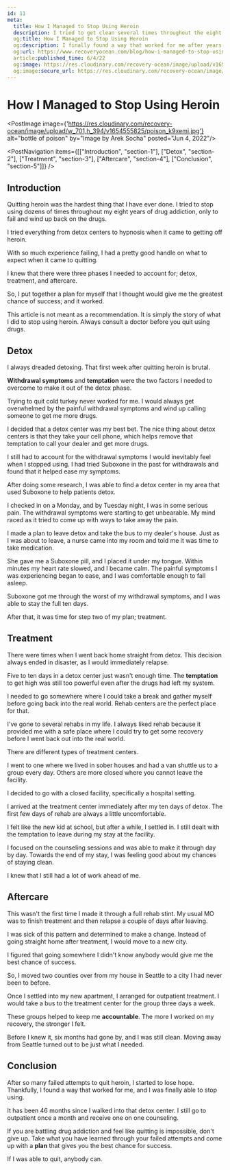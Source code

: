 ```yaml
---
id: 11
meta:
  title: How I Managed to Stop Using Heroin
  description: I tried to get clean several times throughout the eight years of my addiction. Find out how I was finally able to get off heroin for good.
  og:title: How I Managed to Stop Using Heroin
  og:description: I finally found a way that worked for me after years of failed attempts.
  og:url: https://www.recoveryocean.com/blog/how-i-managed-to-stop-using-heroin
  article:published_time: 6/4/22
  og:image: https://res.cloudinary.com/recovery-ocean/image/upload/v1654555825/poison_k9xemi.jpg
  og:image:secure_url: https://res.cloudinary.com/recovery-ocean/image/upload/v1654555825/poison_k9xemi.jpg
---
```



# How I Managed to Stop Using Heroin 
<PostImage image={'https://res.cloudinary.com/recovery-ocean/image/upload/w_701,h_394/v1654555825/poison_k9xemi.jpg'} alt="bottle of poison" by="Image by Arek Socha" posted="Jun 4, 2022"/>

<PostNavigation items={[["Introduction", "section-1"], ["Detox", "section-2"], ["Treatment", "section-3"], ["Aftercare", "section-4"], ["Conclusion", "section-5"]]} />

<span id="section-1"></span>
## Introduction

Quitting heroin was the hardest thing that I have ever done. I tried to stop using dozens of times throughout my eight years of drug addiction, only to fail and wind up back on the drugs.

I tried everything from detox centers to hypnosis when it came to getting off heroin.

With so much experience failing, I had a pretty good handle on what to expect when it came to quitting.

I knew that there were three phases I needed to account for; detox, treatment, and aftercare.

So, I put together a plan for myself that I thought would give me the greatest chance of success; and it worked.

This article is not meant as a recommendation. It is simply the story of what I did to stop using heroin. Always consult a doctor before you quit using drugs.

<span id="section-2"></span>
## Detox

I always dreaded detoxing. That first week after quitting heroin is brutal. 

**Withdrawal symptoms** and **temptation** were the two factors I needed to overcome to make it out of the detox phase.

Trying to quit cold turkey never worked for me. I would always get overwhelmed by the painful withdrawal symptoms and wind up calling someone to get me more drugs.

I decided that a detox center was my best bet. The nice thing about detox centers is that they take your cell phone, which helps remove that temptation to call your dealer and get more drugs.

I still had to account for the withdrawal symptoms I would inevitably feel when I stopped using. I had tried Suboxone in the past for withdrawals and found that it helped ease my symptoms.

After doing some research, I was able to find a detox center in my area that used Suboxone to help patients detox. 

I checked in on a Monday, and by Tuesday night, I was in some serious pain. The withdrawal symptoms were starting to get unbearable. My mind raced as it tried to come up with ways to take away the pain.

I made a plan to leave detox and take the bus to my dealer's house. Just as I was about to leave, a nurse came into my room and told me it was time to take medication.

She gave me a Suboxone pill, and I placed it under my tongue. Within minutes my heart rate slowed, and I became calm. The painful symptoms I was experiencing began to ease, and I was comfortable enough to fall asleep.

Suboxone got me through the worst of my withdrawal symptoms, and I was able to stay the full ten days.

After that, it was time for step two of my plan; treatment.

<span id="section-3"></span>
## Treatment

There were times when I went back home straight from detox. This decision always ended in disaster, as I would immediately relapse.

Five to ten days in a detox center just wasn't enough time. The **temptation** to get high was still too powerful even after the drugs had left my system.

I needed to go somewhere where I could take a break and gather myself before going back into the real world. Rehab centers are the perfect place for that.

I've gone to several rehabs in my life. I always liked rehab because it provided me with a safe place where I could try to get some recovery before I went back out into the real world.

There are different types of treatment centers. 

I went to one where we lived in sober houses and had a van shuttle us to a group every day. Others are more closed where you cannot leave the facility.

I decided to go with a closed facility, specifically a hospital setting. 

I arrived at the treatment center immediately after my ten days of detox. The first few days of rehab are always a little uncomfortable.

I felt like the new kid at school, but after a while, I settled in.
I still dealt with the temptation to leave during my stay at the facility.

I focused on the counseling sessions and was able to make it through day by day. Towards the end of my stay, I was feeling good about my chances of staying clean. 

I knew that I still had a lot of work ahead of me.

<span id="section-4"></span>
## Aftercare

This wasn't the first time I made it through a full rehab stint. My usual MO was to finish treatment and then relapse a couple of days after leaving.

I was sick of this pattern and determined to make a change. Instead of going straight home after treatment, I would move to a new city.

I figured that going somewhere I didn't know anybody would give me the best chance of success. 

So, I moved two counties over from my house in Seattle to a city I had never been to before.

Once I settled into my new apartment, I arranged for outpatient treatment. I would take a bus to the treatment center for the group three days a week.

These groups helped to keep me **accountable**. The more I worked on my recovery, the stronger I felt. 

Before I knew it, six months had gone by, and I was still clean. Moving away from Seattle turned out to be just what I needed.

<span id="section-5"></span>
## Conclusion
 
After so many failed attempts to quit heroin, I started to lose hope. Thankfully, I found a way that worked for me, and I was finally able to stop using.

It has been 46 months since I walked into that detox center. I still go to outpatient once a month and receive one on one counseling.

If you are battling drug addiction and feel like quitting is impossible, don't give up. Take what you have learned through your failed attempts and come up with a **plan** that gives you the best chance for success.

If I was able to quit, anybody can.